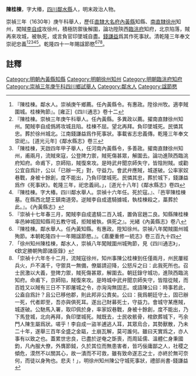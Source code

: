 {{明清人物信息框
| 姓名 = 陳桂棟 
| 原名 = 
| 圖片名稱=  
| 圖片大小 = 220px
| 圖片說明 =  
| 最高職務 = [[南直隸|南直隸]][[徐州|徐州]]知州
| 國家 = 大明
| 爵位 =
| 籍貫 = [[四川省|四川省]][[鄰水縣|鄰水縣]]
| 族裔 =  
| 旗籍 = 
| 字號 = 字大椿 
| 諡號 = 節愍
| 出生日期 = 生年不詳
| 出生地點 = [[四川|四川]][[鄰水縣|鄰水縣]]
| 逝世日期 = 崇禎十六年（1643年）
| 逝世地點 = 徐州
| 墓葬 = 徐州城北
| 配偶 =  
| 親屬 = 子陳應世任大昌教諭<ref>「陳應世，徐州知州桂棟子，任大昌教諭」，乾隆《鄰水縣志》</ref> 
| 出身 = 
*  崇楨三年庚午科舉人
| 經歷 = 內黃縣知縣
| 著作 =  
}}
'''陳桂棟'''{{BD|？年||1643年||}}，字大椿，[[四川|四川]][[鄰水縣|鄰水縣]]人，明末政治人物。

崇禎三年（1630年）庚午科舉人，歷任[[直隸|直隸]][[大名府|大名府]][[內黃縣|內黃縣]]知縣、[[南直隸|南直隸]][[徐州|徐州]]知州，闖賊[[李自成|李自成]]攻徐州，積極防禦後解圍，論功陞陝西[[臨洮府|臨洮府]]知府，北京陷落，賊再來攻城，被執死，或言負官印墜城自盡。[[錢謙益|錢謙益]]爲其作死事狀。清乾隆三年奉文崇祀忠義<ref>『陳桂棟。鄰水人。崇禎庚午鄉薦。任內黃縣令。有惠政。陞徐州牧。適李賊圍城。桂棟殉節』。[雍正]《四川通志》卷十二</ref><ref>『陳桂棟。崇楨三年庚午科舉人。任內黃縣。多異政以薦。擢南直隸徐州知州。闖賊李自成僞將攻城且陷。桂棟不屈。望北再拜。負印墜城死。民憐其忠。葬於徐州城北。江南錢謙益爲作死事狀。事載省志忠義傳。乾隆三年奉文崇祀』。[道光元年]《鄰水縣志》卷三</ref><ref>「陳桂棟，天啟四年甲子舉人，任河南內黃縣令，多善政。擢南直隸徐州知州，甫兩月，流賊來寇，公登陴力禦，賊死傷甚眾，解圍去。論功進陝西臨洮府知府。命甫下，京師陷，賊復來攻。是時武弁聞京師失守，皆陰附賊。或勸公宜自爲計，公以「已辦一死」對，守益力。會武弁應賊，城遂破。公率家奴巷戰，身被十餘創，度不能出，乃負印墜城死。民憐其忠，葬於城下，錢謙益爲作《死事狀》。乾隆三年，祀忠義祠。」，[道光十八年]《鄰水縣志》卷四</ref><ref> 『陳桂棟。字大椿。四川鄰水舉人。崇禎十六年任。死於寇。』、『邑宰陳桂棟墓。在縣西北楚王鎮南道旁。逆賊李自成遣騎據城，執桂棟殺之，藁葬於此。』。《內黃縣志》</ref><ref>『崇禎十七年春三月，闖賊李自成遣騎二百入城，置偽官趙二良。知縣陳桂棟率邑紳城固知縣司五教守城，拒賊被執，俱死之』。光緒《內黃縣志》卷八</ref>。乾隆四十一年賜諡節愍<ref>『陳桂棟。鄰水舉人。任內黃知縣。有惠政。陞知徐州。崇禎八年闖賊圍州城殉節。本朝乾隆四十一年賜諡節愍。』。《嘉慶重修一統志》卷三百九十四</ref><ref>「徐州知州陳桂棟，鄰水人，崇禎八年闖賊圍州城殉節，見《四川通志》」，《欽定勝朝殉節諸臣錄》</ref><ref>「崇禎十六年冬十二月，流賊寇徐州，知州事陳公桂棟到任僅兩月，州民屢經兵火，戶不滿千，守禦具一無備，僚屬請迎降，公怒斥之曰：此我死所也。召士民激以大義，登陴力禦，賊死傷甚眾，解圍去。朝廷錄守城功，進陝西臨洮知府。命甫下，京師陷，賊復來攻。是時城中武弁聞京師失守，皆陰從賊，而百姓又以賊有三日不下即屠城之令，亦洶洶無固志。或語陳公曰：時事若此，公盍自爲計？且公已移他郡，則此邦非公責矣。公曰：我爲朝廷守土，固已辦一死，代者即至，吾亦與俱死耳。遂出己財募死士，守益力。會城守某應賊，城遂破。公馳馬入署，取印佩於身，率家奴巷戰，身被十餘創，度不能出，乃下馬登城，北向再拜，負印墜城死。賊既去，士民收骸骨，棺歛葬城下，丐余門人陳生屬爲狀。嗟乎！李自成一盜羊逋逃人耳，其眾烏合，其勢獸散，乃未二十年，遂舉三百年全盛之金甌，土崩瓦解，莫可誰何。雖曰天實爲之，亦人事有以致之也。蓋累世忠良，已盡於逆奄之斲喪，而周延儒、溫體仁身秉國鈞，凡內服大僚，外膺節鉞，久於其位而無患害者，皆巧佞庸鄙之人，社稷之傾危，漠然不以關其心，故一潰而不可救，雖有致命遂志之士，亦終於無可奈何，而徒以身殉也。悲夫！」，明徐州知州陳公守城死事狀，禮部尚書-錢謙益</ref>。

==註釋==
{{reflist}}
{{明朝人物小作品}}
[[Category:明朝內黃縣知縣|Category:明朝內黃縣知縣]]
[[Category:明朝徐州知州|Category:明朝徐州知州]]
[[Category:明朝臨洮府知府|Category:明朝臨洮府知府]]
[[Category:崇禎三年庚午科四川鄉試舉人|Category:崇禎三年庚午科四川鄉試舉人]]
[[Category:鄰水人|Category:鄰水人]]
[[Category:諡節愍|Category:諡節愍]]